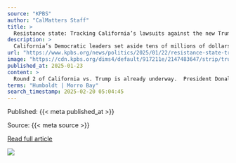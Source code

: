```yaml
---
source: "KPBS"
author: "CalMatters Staff"
title: >
  Resistance state: Tracking California’s lawsuits against the new Trump administration
description: >
  California’s Democratic leaders set aside tens of millions of dollars to challenge President Donald Trump’s executive orders and policies.
url: "https://www.kpbs.org/news/politics/2025/01/22/resistance-state-tracking-californias-lawsuits-against-the-new-trump-administration"
image: "https://cdn.kpbs.org/dims4/default/917211e/2147483647/strip/true/crop/1200x630+0+85/resize/1200x630!/quality/90/?url=http%3A%2F%2Fkpbs-brightspot.s3.us-west-2.amazonaws.com%2F72%2F00%2F3c58e38346da81741e67e2b749cd%2Fbonta-trump.jpg"
published_at: 2025-01-23
content: >
  Round 2 of California vs. Trump is already underway.  President Donald Trump signed a flurry of executive orders moments after being inaugurated president, and many of them could directly affect Cali… [+1239 chars]
terms: "Humboldt | Morro Bay"
search_timestamp: 2025-02-20 05:04:45
---
```



Published: {{< meta published_at >}}


Source: {{< meta source >}}


[Read full article]({{< meta url >}}){target='_blank'}



![](`r rmarkdown::metadata$image[1]`)
